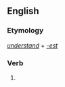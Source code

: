 ==English==

===Etymology===
''[[understand]]'' + ''[[-est]]''

===Verb===
{{head|en|verb form}}

# {{en-archaic second-person singular of|understand|lang=en}}
